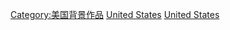 [[Category:美国背景作品|Category:美国背景作品]]
[[Category:各国背景小说|United States]]
[[Category:北美洲各国背景小说|United States]]